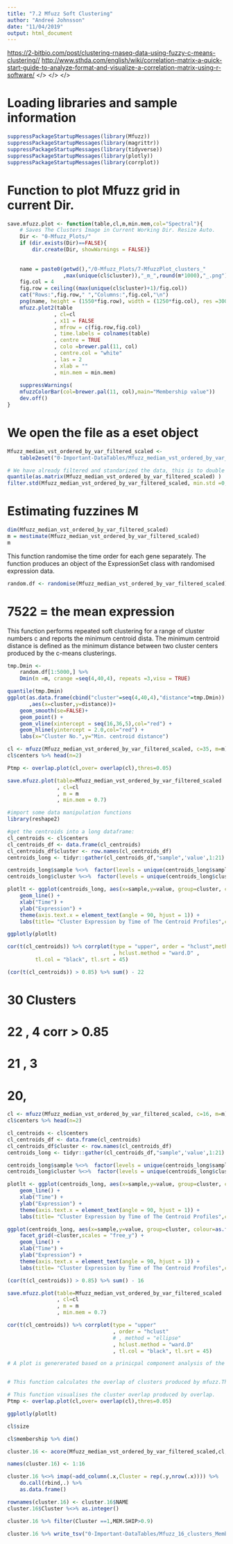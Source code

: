 ```yaml
---
title: "7.2 Mfuzz Soft Clustering"
author: "Andreé Johnsson"
date: "11/04/2019"
output: html_document
---
```



<https://2-bitbio.com/post/clustering-rnaseq-data-using-fuzzy-c-means-clustering//>
<http://www.sthda.com/english/wiki/correlation-matrix-a-quick-start-guide-to-analyze-format-and-visualize-a-correlation-matrix-using-r-software/>
</>
</>
</>

# Loading libraries and sample information

```r
suppressPackageStartupMessages(library(Mfuzz))
suppressPackageStartupMessages(library(magrittr))
suppressPackageStartupMessages(library(tidyverse))
suppressPackageStartupMessages(library(plotly))
suppressPackageStartupMessages(library(corrplot))
```

# Function to plot Mfuzz grid in current Dir.

```r
save.mfuzz.plot <- function(table,cl,m,min.mem,col="Spectral"){
    # Saves The Clusters Image in Current Working Dir. Resize Auto.
    Dir <- "0-Mfuzz_Plots/"
    if (dir.exists(Dir)==FALSE){
        dir.create(Dir, showWarnings = FALSE)}
    
    
    name = paste0(getwd(),"/0-Mfuzz_Plots/7-MfuzzPlot_clusters_"
                  ,max(unique(cl$cluster)),"_m_",round(m*1000),"_.png")
    fig.col = 4
    fig.row = ceiling((max(unique(cl$cluster)+1)/fig.col))
    cat("Rows:",fig.row," ","Columns:",fig.col,"\n")
    png(name, height = (1550*fig.row), width = (1250*fig.col), res =300)
    mfuzz.plot2(table
               , cl=cl
               , x11 = FALSE
               , mfrow = c(fig.row,fig.col)
               , time.labels = colnames(table)
               , centre = TRUE
               , colo =brewer.pal(11, col)
               , centre.col = "white"
               , las = 2
               , xlab = ""
               , min.mem = min.mem)
    
    suppressWarnings(
    mfuzzColorBar(col=brewer.pal(11, col),main="Membership value"))
    dev.off()
}
```


# We open the file as a eset object

```r
Mfuzz_median_vst_ordered_by_var_filtered_scaled <-
    table2eset("0-Important-DataTables/Mfuzz_median_vst_ordered_by_var_filtered_scaled.tsv")

# We have already filtered and standarized the data, this is to double check
quantile(as.matrix(Mfuzz_median_vst_ordered_by_var_filtered_scaled) )
filter.std(Mfuzz_median_vst_ordered_by_var_filtered_scaled, min.std =0, visu = TRUE)
```


# Estimating fuzzines M
```r
dim(Mfuzz_median_vst_ordered_by_var_filtered_scaled)
m = mestimate(Mfuzz_median_vst_ordered_by_var_filtered_scaled)
m
```

This function randomise the time order for each gene separately.
The function produces an object of the ExpressionSet class with randomised expression data.
```r
random.df <- randomise(Mfuzz_median_vst_ordered_by_var_filtered_scaled)
```

# 7522 = the mean expression 
This function performs repeated soft clustering for a range of cluster numbers c and reports the minimum centroid dista. The minimum centroid distance is defined as the minimum distance between two cluster centers produced by the c-means clusterings.
```r
tmp.Dmin <- 
    random.df[1:5000,] %>%
    Dmin(m =m, crange =seq(4,40,4), repeats =3,visu = TRUE)
```

```r
quantile(tmp.Dmin)
ggplot(as.data.frame(cbind("cluster"=seq(4,40,4),"distance"=tmp.Dmin))
       ,aes(x=cluster,y=distance))+
    geom_smooth(se=FALSE)+
    geom_point() +
    geom_vline(xintercept = seq(16,36,5),col="red") +
    geom_hline(yintercept = 2.0,col="red") +
    labs(x="Cluster No.",y="Min. centroid distance")
```


```r
cl <- mfuzz(Mfuzz_median_vst_ordered_by_var_filtered_scaled, c=35, m=m)
cl$centers %>% head(n=2)
```

```r
Ptmp <- overlap.plot(cl,over= overlap(cl),thres=0.05)
```

```r
save.mfuzz.plot(table=Mfuzz_median_vst_ordered_by_var_filtered_scaled
                , cl=cl
                , m = m
                , min.mem = 0.7)
```


```r
#import some data manipulation functions
library(reshape2)

#get the centroids into a long dataframe:
cl_centroids <- cl$centers
cl_centroids_df <- data.frame(cl_centroids)
cl_centroids_df$cluster <- row.names(cl_centroids_df)
centroids_long <- tidyr::gather(cl_centroids_df,"sample",'value',1:21)

centroids_long$sample %<>%  factor(levels = unique(centroids_long$sample))
centroids_long$cluster %<>%  factor(levels = unique(centroids_long$cluster))

plotlt <- ggplot(centroids_long, aes(x=sample,y=value, group=cluster, colour=as.factor(cluster))) +
    geom_line() +
    xlab("Time") +
    ylab("Expression") +
    theme(axis.text.x = element_text(angle = 90, hjust = 1)) +
    labs(title= "Cluster Expression by Time of The Centroid Profiles",color = "Cluster")
```

```r

ggplotly(plotlt)
```


```r
cor(t(cl_centroids)) %>% corrplot(type = "upper", order = "hclust",method = "ellipse"
                                  , hclust.method = "ward.D" ,
         tl.col = "black", tl.srt = 45)
```

```r
(cor(t(cl_centroids)) > 0.85) %>% sum() - 22
```

# 30 Clusters

# 22 , 4 corr > 0.85
# 21 , 3
# 20, 
```r
cl <- mfuzz(Mfuzz_median_vst_ordered_by_var_filtered_scaled, c=16, m=m)
cl$centers %>% head(n=2)
```


```r
cl_centroids <- cl$centers
cl_centroids_df <- data.frame(cl_centroids)
cl_centroids_df$cluster <- row.names(cl_centroids_df)
centroids_long <- tidyr::gather(cl_centroids_df,"sample",'value',1:21)

centroids_long$sample %<>%  factor(levels = unique(centroids_long$sample))
centroids_long$cluster %<>%  factor(levels = unique(centroids_long$cluster))

plotlt <- ggplot(centroids_long, aes(x=sample,y=value, group=cluster, colour=as.factor(cluster))) +
    geom_line() +
    xlab("Time") +
    ylab("Expression") +
    theme(axis.text.x = element_text(angle = 90, hjust = 1)) +
    labs(title= "Cluster Expression by Time of The Centroid Profiles",color = "Cluster")
```


```r
ggplot(centroids_long, aes(x=sample,y=value, group=cluster, colour=as.factor(cluster))) +
    facet_grid(~cluster,scales = "free_y") +
    geom_line() +
    xlab("Time") +
    ylab("Expression") +
    theme(axis.text.x = element_text(angle = 90, hjust = 1)) +
    labs(title= "Cluster Expression by Time of The Centroid Profiles",color = "Cluster")
```


```r
(cor(t(cl_centroids)) > 0.85) %>% sum() - 16
```

```r
save.mfuzz.plot(table=Mfuzz_median_vst_ordered_by_var_filtered_scaled
                , cl=cl
                , m = m
                , min.mem = 0.7)
```

```r
cor(t(cl_centroids)) %>% corrplot(type = "upper"
                                  , order = "hclust"
                                  # , method = "ellipse"
                                  , hclust.method = "ward.D" 
                                  , tl.col = "black", tl.srt = 45)

```



```r

# A plot is genererated based on a prinicpal component analysis of the cluster centers. The overlap is visualised by lines with variable width indicating the strength of the overlap. Additonally, the matrix of principal components is returned. This matrix can be re-used for other projections to compare the overlap and global cluster structure of different clusterings.


# This function calculates the overlap of clusters produced by mfuzz.The function generates a matrix of the normalised overlap of soft clusters. The overlap indicates the extent of “shared” genes between clusters

# This function visualises the cluster overlap produced by overlap.
Ptmp <- overlap.plot(cl,over= overlap(cl),thres=0.05)

```

```r
ggplotly(plotlt)
```

```r
cl$size
```

```r
cl$membership %>% dim()
```



```r
cluster.16 <- acore(Mfuzz_median_vst_ordered_by_var_filtered_scaled,cl,min.acore = 0) 
```


```r
names(cluster.16) <- 1:16

```


```r
cluster.16 %<>% imap(~add_column(.x,Cluster = rep(.y,nrow(.x)))) %>%
    do.call(rbind,.) %>%
    as.data.frame()

rownames(cluster.16) <- cluster.16$NAME
cluster.16$Cluster %<>% as.integer() 
```

```r
cluster.16 %>% filter(Cluster ==1,MEM.SHIP>0.9)
```

```r
cluster.16 %>% write_tsv("0-Important-DataTables/Mfuzz_16_clusters_MembershipTable.tsv")
```


